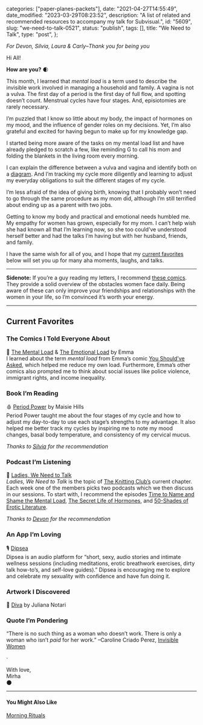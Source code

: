 
  categories: ["paper-planes-packets"],
  date: "2021-04-27T14:55:49",
  date_modified: "2023-03-29T08:23:52",
  description:
    "A list of related and recommended resources to accompany my talk for Subvisual.",
  id: "5609",
  slug: "we-need-to-talk-0521",
  status: "publish",
  tags: [],
  title: "We Need to Talk",
  type: "post",
};


_For Devon, Silvia, Laura & Carly–Thank you for being you_

Hi All!

**How are you?** 🌒

This month, I learned that *mental load* is a term used to describe the invisible work involved in managing a household and family. A vagina is not a vulva. The first day of a period is the first day of full flow, and spotting doesn’t count. Menstrual cycles have four stages. And, episiotomies are rarely necessary.

I’m puzzled that I know so little about my body, the impact of hormones on my mood, and the influence of gender roles on my decisions. Yet, I’m also grateful and excited for having begun to make up for my knowledge gap.

I started being more aware of the tasks on my mental load list and have already pledged to scratch a few, like reminding G to call his mom and folding the blankets in the living room every morning.

I can explain the difference between a vulva and vagina and identify both on a [diagram](https://www.britannica.com/science/vulva). And I’m tracking my cycle more diligently and learning to adjust my everyday obligations to suit the different stages of my cycle.

I’m less afraid of the idea of giving birth, knowing that I probably won’t need to go through the same procedure as my mom did, although I’m still terrified about ending up as a parent with two jobs.

Getting to know my body and practical and emotional needs humbled me. My empathy for women has grown, especially for my mom. I can’t help wish she had known all that I’m learning now, so she too could’ve understood herself better and had the talks I’m having but with her husband, friends, and family.

I have the same wish for all of you, and I hope that my [current favorites](#current-favorites) below will set you up for many aha moments, laughs, and talks.

---

**Sidenote:** If you’re a guy reading my letters, I recommend [these comics](#the-mental-load). They provide a solid overview of the obstacles women face daily. Being aware of these can only improve your friendships and relationships with the women in your life, so I’m convinced it’s worth your energy.

---

## Current Favorites

### The Comics I Told Everyone About

🔖 [The Mental Load](https://www.amazon.com/Mental-Load-Feminist-Comic-ebook/dp/B07BD25KZD/) & [The Emotional Load](https://www.amazon.com/Emotional-Load-Other-Invisible-Stuff-ebook/dp/B07MPSKRHK/) by Emma\
I learned about the term *mental load* from Emma’s comic [You Should’ve Asked](https://english.emmaclit.com/2017/05/20/you-shouldve-asked/), which helped me reduce my own load. Furthermore, Emma’s other comics also prompted me to think about social issues like police violence, immigrant rights, and income inequality.

### Book I’m Reading

🩸 [Period Power](https://www.amazon.com/Period-Power-Harness-Hormones-Working/dp/147296361X) by Maisie Hills\
Period Power taught me about the four stages of my cycle and how to adjust my day-to-day to use each stage’s strengths to my advantage. It also helped me better track my cycles by inspiring me to note my mood changes, basal body temperature, and consistency of my cervical mucus.

_Thanks to _[_Silvia_](https://silviafalcomer.com/)_ for the recommendation_

### Podcast I’m Listening

💭 [Ladies, We Need to Talk](https://www.abc.net.au/radio/programs/ladies-we-need-to-talk/)\
_Ladies, We Need to Talk_ is the topic of [The Knitting Club’s](/posts/the-knitting-club) current chapter. Each week one of the members picks two podcasts which we then discuss in our sessions. To start with, I recommend the episodes [Time to Name and Shame the Mental Load](https://www.abc.net.au/radio/programs/ladies-we-need-to-talk/time-to-name-and-shame-the-mental-load/8864448), [The Secret Life of Hormones](https://www.abc.net.au/radio/programs/ladies-we-need-to-talk/the-secret-life-of-hormones/10222156), and [50-Shades of Erotic Literature](https://www.abc.net.au/radio/programs/ladies-we-need-to-talk/50-shades-of-erotic-literature/12165502).

_Thanks to _[_Devon_](https://www.devonkan.com/)_ for the recommendation_

### An App I’m Loving

🎙 [Dipsea](https://www.dipseastories.com/)\
Dipsea is an audio platform for “short, sexy, audio stories and intimate wellness sessions (including meditations, erotic breathwork exercises, dirty talk how-to’s, and self-love guides).” Dipsea is encouraging me to explore and celebrate my sexuality with confidence and have fun doing it.

### Artwork I Discovered

🔴 [Diva](https://www.theartnewspaper.com/news/enormous-vagina-sculpture-brazil-inciting-anger-controversy-vagina) by Juliana Notari

### Quote I’m Pondering

“There is no such thing as a woman who doesn’t work. There is only a woman who isn’t *paid* for her work.” –Caroline Criado Perez, [Invisible Women](/posts/favorite-things-2019/#invisible-women)

·

With love,\
Mirha\
🌑

---

#### You Might Also Like

[Morning Rituals](/letters/paper-planes-packets-0219/)
